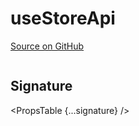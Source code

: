 
# useStoreApi

[Source on GitHub](https://github.com/wbkd/react-flow/blob/f919cb152dd5a92ec3b4d7e4568ffe099bc2af39/packages/react/src/hooks/useStore.ts#L26)

```ts

```

## Signature

<PropsTable {...signature} />
